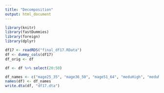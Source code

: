 ```yaml
---
title: "Decomposition"
output: html_document
---
```



```r
library(knitr)
library(fastDummies)
library(foreign)
library(dplyr)
```

```r
df17 <- readRDS("final_df17.RData") 
df <- dummy_cols(df17)
df_orig <- df

df <- df %>% select(20:50)

df_names <- c("mage25_35", "mage36_50", "mage51_64", "meduHigh", "meduMid", "meduLow", "mempFull", "mempPart", "mempNot", "fage25_35", "fage36_50", "fage51_64", "feduHigh", "feduMid", "feduLow", "fempFull", "fempPart", "fempNot", "child0", "child1", "child2", "child3more", "pre_notpoor", "pre_relpoor", "post_notpoor", "post_relpoor", "migrant", "mixedh", "native", "presch_without", "presch_with")
names(df) <- df_names
write.dta(df, "df17.dta")


```

